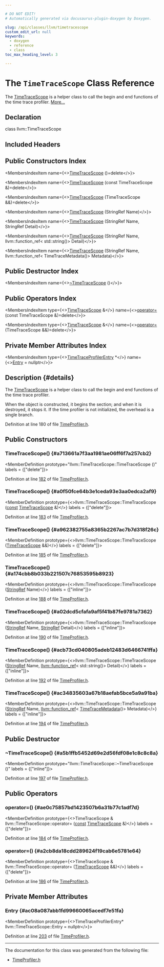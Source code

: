 ```yaml
---

# DO NOT EDIT!
# Automatically generated via docusaurus-plugin-doxygen by Doxygen.

slug: /api/classes/llvm/timetracescope
custom_edit_url: null
keywords:
  - doxygen
  - reference
  - class
toc_max_heading_level: 3

---
```





# The `TimeTraceScope` Class Reference

<DoxygenPage pluginConfig={pluginConfig}>

The <a href="/docs/api/classes/llvm/timetracescope">TimeTraceScope</a> is a helper class to call the begin and end functions of the time trace profiler. <a href="#details">More...</a>

## Declaration

<CodeBlock>class llvm::TimeTraceScope</CodeBlock>

## Included Headers

<IncludesList>
<IncludesListItem
  filePath="llvm/Support/TimeProfiler.h"
  permalink="/docs/api/files/include/include/llvm/include/llvm/support/timeprofiler-h"
  isLocal="true" />
</IncludesList>

## Public Constructors Index

<MembersIndex>

<MembersIndexItem
  name={<><a href="#a713661a7f3aa1981ae06ff6f7a257cb2">TimeTraceScope</a> ()=delete</>}>
</MembersIndexItem>

<MembersIndexItem
  name={<><a href="#a0f50fce64b3e1ceda93e3aa0edca2af9">TimeTraceScope</a> (const TimeTraceScope &amp;)=delete</>}>
</MembersIndexItem>

<MembersIndexItem
  name={<><a href="#a962382755a8365b2267ac7b7d318f26c">TimeTraceScope</a> (TimeTraceScope &amp;&amp;)=delete</>}>
</MembersIndexItem>

<MembersIndexItem
  name={<><a href="#a174cbb8b033b221507c76853595b8923">TimeTraceScope</a> (StringRef Name)</>}>
</MembersIndexItem>

<MembersIndexItem
  name={<><a href="#a02dcd5cfafa9af5f41b87fe9781a7362">TimeTraceScope</a> (StringRef Name, StringRef Detail)</>}>
</MembersIndexItem>

<MembersIndexItem
  name={<><a href="#acb73cd040805adeb12483d6466741ffa">TimeTraceScope</a> (StringRef Name, llvm::function&#95;ref&lt; std::string()&gt; Detail)</>}>
</MembersIndexItem>

<MembersIndexItem
  name={<><a href="#ac34835603a67b18aefab5bce5a9a91ba">TimeTraceScope</a> (StringRef Name, llvm::function&#95;ref&lt; TimeTraceMetadata()&gt; Metadata)</>}>
</MembersIndexItem>

</MembersIndex>

## Public Destructor Index

<MembersIndex>

<MembersIndexItem
  name={<><a href="#a5b1ffb5452d69e2d56fdf08e1c8c8c8a">~TimeTraceScope</a> ()</>}>
</MembersIndexItem>

</MembersIndex>

## Public Operators Index

<MembersIndex>

<MembersIndexItem
  type={<><a href="/docs/api/classes/llvm/timetracescope">TimeTraceScope</a> &amp;</>}
  name={<><a href="#ae0c75857bd1423507b6a31b77c1adf7d">operator=</a> (const TimeTraceScope &amp;)=delete</>}>
</MembersIndexItem>

<MembersIndexItem
  type={<><a href="/docs/api/classes/llvm/timetracescope">TimeTraceScope</a> &amp;</>}
  name={<><a href="#a2cb8da18cdd289624f19cab6e5781e64">operator=</a> (TimeTraceScope &amp;&amp;)=delete</>}>
</MembersIndexItem>

</MembersIndex>

## Private Member Attributes Index

<MembersIndex>

<MembersIndexItem
  type={<><a href="/docs/api/structs/llvm/timetraceprofilerentry">TimeTraceProfilerEntry</a> &#42;</>}
  name={<><a href="#ac08a087abb1fd99660065acedf7e51fa">Entry</a> = nullptr</>}>
</MembersIndexItem>

</MembersIndex>

## Description {#details}

The <a href="/docs/api/classes/llvm/timetracescope">TimeTraceScope</a> is a helper class to call the begin and end functions of the time trace profiler.

When the object is constructed, it begins the section; and when it is destroyed, it stops it. If the time profiler is not initialized, the overhead is a single branch.

Definition at line 180 of file <a href="/docs/api/files/include/include/llvm/include/llvm/support/timeprofiler-h">TimeProfiler.h</a>.

<SectionDefinition>

## Public Constructors

### TimeTraceScope() {#a713661a7f3aa1981ae06ff6f7a257cb2}

<MemberDefinition
  prototype="llvm::TimeTraceScope::TimeTraceScope ()"
  labels = {["delete"]}>

Definition at line <a href="/docs/api/files/include/include/llvm/include/llvm/support/timeprofiler-h/#l00182">182</a> of file <a href="/docs/api/files/include/include/llvm/include/llvm/support/timeprofiler-h">TimeProfiler.h</a>.
</MemberDefinition>

### TimeTraceScope() {#a0f50fce64b3e1ceda93e3aa0edca2af9}

<MemberDefinition
  prototype={<>llvm::TimeTraceScope::TimeTraceScope (<a href="/docs/api/files/lib/lib/target/lib/target/aarch64/aarch64promoteconstant-cpp/#a90f8350fecae261c25be85d38b451bff">const</a> <a href="/docs/api/classes/llvm/timetracescope">TimeTraceScope</a> &amp;)</>}
  labels = {["delete"]}>

Definition at line <a href="/docs/api/files/include/include/llvm/include/llvm/support/timeprofiler-h/#l00183">183</a> of file <a href="/docs/api/files/include/include/llvm/include/llvm/support/timeprofiler-h">TimeProfiler.h</a>.
</MemberDefinition>

### TimeTraceScope() {#a962382755a8365b2267ac7b7d318f26c}

<MemberDefinition
  prototype={<>llvm::TimeTraceScope::TimeTraceScope (<a href="/docs/api/classes/llvm/timetracescope">TimeTraceScope</a> &amp;&amp;)</>}
  labels = {["delete"]}>

Definition at line <a href="/docs/api/files/include/include/llvm/include/llvm/support/timeprofiler-h/#l00185">185</a> of file <a href="/docs/api/files/include/include/llvm/include/llvm/support/timeprofiler-h">TimeProfiler.h</a>.
</MemberDefinition>

### TimeTraceScope() {#a174cbb8b033b221507c76853595b8923}

<MemberDefinition
  prototype={<>llvm::TimeTraceScope::TimeTraceScope (<a href="/docs/api/classes/llvm/stringref">StringRef</a> Name)</>}
  labels = {["inline"]}>

Definition at line <a href="/docs/api/files/include/include/llvm/include/llvm/support/timeprofiler-h/#l00188">188</a> of file <a href="/docs/api/files/include/include/llvm/include/llvm/support/timeprofiler-h">TimeProfiler.h</a>.
</MemberDefinition>

### TimeTraceScope() {#a02dcd5cfafa9af5f41b87fe9781a7362}

<MemberDefinition
  prototype={<>llvm::TimeTraceScope::TimeTraceScope (<a href="/docs/api/classes/llvm/stringref">StringRef</a> Name, <a href="/docs/api/classes/llvm/stringref">StringRef</a> Detail)</>}
  labels = {["inline"]}>

Definition at line <a href="/docs/api/files/include/include/llvm/include/llvm/support/timeprofiler-h/#l00190">190</a> of file <a href="/docs/api/files/include/include/llvm/include/llvm/support/timeprofiler-h">TimeProfiler.h</a>.
</MemberDefinition>

### TimeTraceScope() {#acb73cd040805adeb12483d6466741ffa}

<MemberDefinition
  prototype={<>llvm::TimeTraceScope::TimeTraceScope (<a href="/docs/api/classes/llvm/stringref">StringRef</a> Name, <a href="/docs/api/classes/llvm/function-ref">llvm::function&#95;ref</a>&lt; std::string()&gt; Detail)</>}
  labels = {["inline"]}>

Definition at line <a href="/docs/api/files/include/include/llvm/include/llvm/support/timeprofiler-h/#l00192">192</a> of file <a href="/docs/api/files/include/include/llvm/include/llvm/support/timeprofiler-h">TimeProfiler.h</a>.
</MemberDefinition>

### TimeTraceScope() {#ac34835603a67b18aefab5bce5a9a91ba}

<MemberDefinition
  prototype={<>llvm::TimeTraceScope::TimeTraceScope (<a href="/docs/api/classes/llvm/stringref">StringRef</a> Name, <a href="/docs/api/classes/llvm/function-ref">llvm::function&#95;ref</a>&lt; <a href="/docs/api/structs/llvm/timetracemetadata">TimeTraceMetadata</a>()&gt; Metadata)</>}
  labels = {["inline"]}>

Definition at line <a href="/docs/api/files/include/include/llvm/include/llvm/support/timeprofiler-h/#l00194">194</a> of file <a href="/docs/api/files/include/include/llvm/include/llvm/support/timeprofiler-h">TimeProfiler.h</a>.
</MemberDefinition>

</SectionDefinition>

<SectionDefinition>

## Public Destructor

### ~TimeTraceScope() {#a5b1ffb5452d69e2d56fdf08e1c8c8c8a}

<MemberDefinition
  prototype="llvm::TimeTraceScope::~TimeTraceScope ()"
  labels = {["inline"]}>

Definition at line <a href="/docs/api/files/include/include/llvm/include/llvm/support/timeprofiler-h/#l00197">197</a> of file <a href="/docs/api/files/include/include/llvm/include/llvm/support/timeprofiler-h">TimeProfiler.h</a>.
</MemberDefinition>

</SectionDefinition>

<SectionDefinition>

## Public Operators

### operator=() {#ae0c75857bd1423507b6a31b77c1adf7d}

<MemberDefinition
  prototype={<>TimeTraceScope &amp; llvm::TimeTraceScope::operator= (<a href="/docs/api/files/lib/lib/target/lib/target/aarch64/aarch64promoteconstant-cpp/#a90f8350fecae261c25be85d38b451bff">const</a> <a href="/docs/api/classes/llvm/timetracescope">TimeTraceScope</a> &amp;)</>}
  labels = {["delete"]}>

Definition at line <a href="/docs/api/files/include/include/llvm/include/llvm/support/timeprofiler-h/#l00184">184</a> of file <a href="/docs/api/files/include/include/llvm/include/llvm/support/timeprofiler-h">TimeProfiler.h</a>.
</MemberDefinition>

### operator=() {#a2cb8da18cdd289624f19cab6e5781e64}

<MemberDefinition
  prototype={<>TimeTraceScope &amp; llvm::TimeTraceScope::operator= (<a href="/docs/api/classes/llvm/timetracescope">TimeTraceScope</a> &amp;&amp;)</>}
  labels = {["delete"]}>

Definition at line <a href="/docs/api/files/include/include/llvm/include/llvm/support/timeprofiler-h/#l00186">186</a> of file <a href="/docs/api/files/include/include/llvm/include/llvm/support/timeprofiler-h">TimeProfiler.h</a>.
</MemberDefinition>

</SectionDefinition>

<SectionDefinition>

## Private Member Attributes

### Entry {#ac08a087abb1fd99660065acedf7e51fa}

<MemberDefinition
  prototype={<>TimeTraceProfilerEntry&#42; llvm::TimeTraceScope::Entry = nullptr</>}>

Definition at line <a href="/docs/api/files/include/include/llvm/include/llvm/support/timeprofiler-h/#l00203">203</a> of file <a href="/docs/api/files/include/include/llvm/include/llvm/support/timeprofiler-h">TimeProfiler.h</a>.
</MemberDefinition>

</SectionDefinition>

<hr/>

The documentation for this class was generated from the following file:

<ul>
<li><a href="/docs/api/files/include/include/llvm/include/llvm/support/timeprofiler-h">TimeProfiler.h</a></li>
</ul>

</DoxygenPage>

